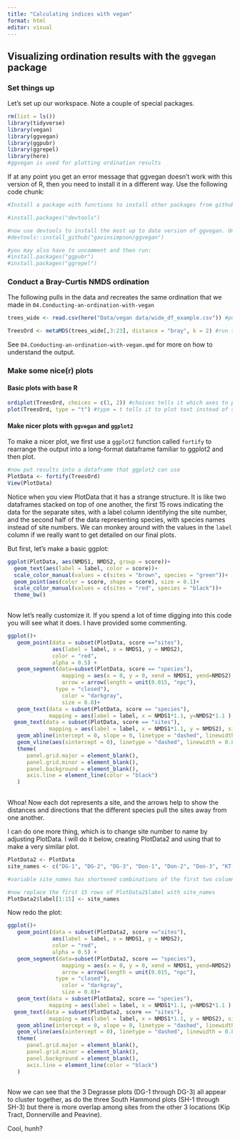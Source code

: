 ```yaml
---
title: "Calculating indices with vegan"
format: html
editor: visual
---
```


## Visualizing ordination results with the `ggvegan` package

### Set things up

Let's set up our workspace. Note a couple of special packages.

```r
rm(list = ls())
library(tidyverse)
library(vegan)
library(ggvegan)
library(ggpubr)
library(ggrepel)
library(here)
#ggvegan is used for plotting ordination results

```

If at any point you get an error message that ggvegan doesn't work with this version of R, then you need to install it in a different way. Use the following code chunk:

```r
#Install a package with functions to install other packages from github - uncomment the #next line to run it.

#install.packages("devtools") 

#now use devtools to install the most up to date version of ggvegan. Uncomment to run:
#devtools::install_github("gavinsimpson/ggvegan") 

#you may also have to uncomment and then run:
#install.packages("ggpubr") 
#install.packages("ggrepel")

```

### Conduct a Bray-Curtis NMDS ordination
The following pulls in the data and recreates the same ordination that we made in `04.Conducting-an-ordination-with-vegan`

```r
trees_wide <- read.csv(here("Data/vegan data/wide_df_example.csv")) #pull in the data

TreesOrd <- metaMDS(trees_wide[,3:23], distance = "bray", k = 2) #run the ordination
```
See `04.Conducting-an-ordination-with-vegan.qmd` for more on how to understand the output.

### Make some nice(r) plots

#### Basic plots with base R

```r
ordiplot(TreesOrd, choices = c(1, 2)) #choices tells it which axes to plot
plot(TreesOrd, type = "t") #type = t tells it to plot text instead of symbols
```

#### Make nicer plots with `ggvegan` and `ggplot2`
To make a nicer plot, we first use a `ggplot2` function called `fortify` to rearrange the output into a long-format dataframe familiar to ggplot2 and then plot.

```r
#now put results into a dataframe that ggplot2 can use
PlotData <- fortify(TreesOrd) 
View(PlotData)
```

Notice when you view PlotData that it has a strange structure. It is like two dataframes stacked on top of one another, the first 15 rows indicating the data for the separate sites, with a label column identifying the site number, and the second half of the data representing species, with species names instead of site numbers. We can monkey around with the values in the `label` column if we really want to get detailed on our final plots.

But first, let's make a basic ggplot:


```r
ggplot(PlotData, aes(NMDS1, NMDS2, group = score))+
  geom_text(aes(label = label, color = score))+
  scale_color_manual(values = c(sites = "brown", species = "green"))+
  geom_point(aes(color = score, shape = score), size = 0.1)+
  scale_color_manual(values = c(sites = "red", species = "black"))+
  theme_bw()
               
```

Now let's really customize it. If you spend a lot of time digging into this code you will see what it does. I have provided some commenting.

```r
ggplot()+
   geom_point(data = subset(PlotData, score =="sites"), 
              aes(label = label, x = NMDS1, y = NMDS2),
              color = "red",
              alpha = 0.5) +
   geom_segment(data=subset(PlotData, score == "species"),
                 mapping = aes(x = 0, y = 0, xend = NMDS1, yend=NMDS2),
                 arrow = arrow(length = unit(0.015, "npc"),
               type = "closed"),
                 color = "darkgray",
                 size = 0.8)+
   geom_text(data = subset(PlotData, score == "species"),
             mapping = aes(label = label, x = NMDS1*1.1, y=NMDS2*1.1 ), size = 8/.pt)+ #plots species names on plot
  geom_text(data = subset(PlotData, score == "sites"),
             mapping = aes(label = label, x = NMDS1*1.1, y = NMDS2), size = 10/.pt, color = "red")+ #plots
   geom_abline(intercept = 0, slope = 0, linetype = "dashed", linewidth = 0.8, color = "gray")+
   geom_vline(aes(xintercept = 0), linetype = "dashed", linewidth = 0.8, color = "gray")+
   theme(
      panel.grid.major = element_blank(),
      panel.grid.minor = element_blank(),
      panel.background = element_blank(),
      axis.line = element_line(color = "black")
   )
   
```
Whoa! Now each dot represents a site, and the arrows help to show the distances and directions that the different species pull the sites away from one another.

I can do one more thing, which is to change site number to name by adjusting PlotData. I will do it below, creating PlotData2 and using that to make a very similar plot.

```r
PlotData2 <- PlotData
site_names <- c("DG-1", "DG-2", "DG-3", "Don-1", "Don-2", "Don-3", "KT-1", "KT-2", "KT-3", "P-1", "P-2", "P-3", "SH-1", "SH-2", "SH-3")

#variable site_names has shortened combinations of the first two columns of trees_wide.

#now replace the first 15 rows of PlotData2$label with site_names
PlotData2$label[1:15] <- site_names

```
Now redo the plot:

```r
ggplot()+
   geom_point(data = subset(PlotData2, score =="sites"), 
              aes(label = label, x = NMDS1, y = NMDS2),
              color = "red",
              alpha = 0.5) +
   geom_segment(data=subset(PlotData2, score == "species"),
                 mapping = aes(x = 0, y = 0, xend = NMDS1, yend=NMDS2),
                 arrow = arrow(length = unit(0.015, "npc"),
               type = "closed"),
                 color = "darkgray",
                 size = 0.8)+
   geom_text(data = subset(PlotData2, score == "species"),
             mapping = aes(label = label, x = NMDS1*1.1, y=NMDS2*1.1 ), size = 8/.pt)+ #plots species names on plot
  geom_text(data = subset(PlotData2, score == "sites"),
             mapping = aes(label = label, x = NMDS1*1.1, y = NMDS2), size = 10/.pt, color = "red")+ #plots
   geom_abline(intercept = 0, slope = 0, linetype = "dashed", linewidth = 0.8, color = "gray")+
   geom_vline(aes(xintercept = 0), linetype = "dashed", linewidth = 0.8, color = "gray")+
   theme(
      panel.grid.major = element_blank(),
      panel.grid.minor = element_blank(),
      panel.background = element_blank(),
      axis.line = element_line(color = "black")
   )
   
```

Now we can see that the 3 Degrasse plots (DG-1 through DG-3) all appear to cluster together, as do the three South Hammond plots (SH-1 through SH-3) but there is more overlap among sites from the other 3 locations (Kip Tract, Donnerville and Peavine).

Cool, hunh?

